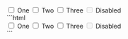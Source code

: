 
<DemoCard title="Checkbox">

<div className="mt-6">
  <div className="eolo-btn-group">
    <label>
      <input type="checkbox" className="peer" />
      <span className="eolo-btn bg-primary border-primary 
						peer-checked:bg-primary-700 peer-checked:border-primary-700
						dark:bg-primary dark:border-primary dark:text-white
						dark:peer-checked:bg-primary-700 dark:peer-checked:border-primary-700">One</span>
    </label>
    <label>
      <input type="checkbox" className="peer" />
      <span className="eolo-btn bg-primary border-primary 
						peer-checked:bg-primary-700 peer-checked:border-primary-700
						dark:bg-primary dark:border-primary dark:text-white
						dark:peer-checked:bg-primary-700 dark:peer-checked:border-primary-700">Two</span>
    </label>
    <label>
      <input type="checkbox" className="peer" />
      <span className="eolo-btn bg-primary border-primary 
						peer-checked:bg-primary-700 peer-checked:border-primary-700
						dark:bg-primary dark:border-primary dark:text-white
						dark:peer-checked:bg-primary-700 dark:peer-checked:border-primary-700">Three</span>
    </label>
    <label>
      <input type="checkbox" className="peer" disabled />
      <span className="eolo-btn bg-primary border-primary 
						peer-checked:bg-primary-700 peer-checked:border-primary-700
						dark:bg-primary dark:border-primary dark:text-white
						dark:peer-checked:bg-primary-700 dark:peer-checked:border-primary-700">Disabled</span>
    </label>
  </div>
</div>


<DemoCardCode>
```html
<div class="eolo-btn-group">
  <label>
    <input type="checkbox" class="peer" />
    <span class="eolo-btn bg-primary border-primary peer-checked:bg-primary-700 peer-checked:border-primary-700 dark:bg-primary dark:border-primary dark:text-white dark:peer-checked:bg-primary-700 dark:peer-checked:border-primary-700">One</span>
  </label>
  <label>
    <input type="checkbox" class="peer" />
    <span class="eolo-btn bg-primary border-primary peer-checked:bg-primary-700 peer-checked:border-primary-700 dark:bg-primary dark:border-primary dark:text-white dark:peer-checked:bg-primary-700 dark:peer-checked:border-primary-700">Two</span>
  </label>
  <label>
    <input type="checkbox" class="peer" />
    <span class="eolo-btn bg-primary border-primary peer-checked:bg-primary-700 peer-checked:border-primary-700 dark:bg-primary dark:border-primary dark:text-white dark:peer-checked:bg-primary-700 dark:peer-checked:border-primary-700">Three</span>
  </label>
  <label>
    <input type="checkbox" class="peer" disabled />
    <span class="eolo-btn bg-primary border-primary peer-checked:bg-primary-700 peer-checked:border-primary-700 dark:bg-primary dark:border-primary dark:text-white dark:peer-checked:bg-primary-700 dark:peer-checked:border-primary-700">Disabled</span>
  </label>
</div>
```
</DemoCardCode>
</DemoCard>
